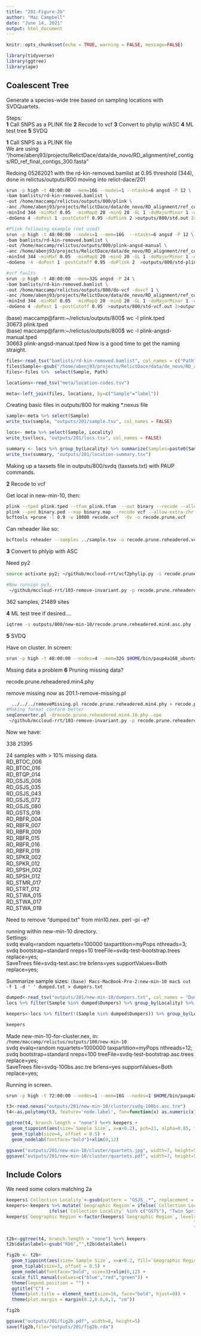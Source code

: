 ```yaml
---
title: "201-Figure-2b"
author: "Mac Campbell"
date: "June 14, 2021"
output: html_document
---
```


```r
knitr::opts_chunk$set(echo = TRUE, warning = FALSE, message=FALSE)
```


```r
library(tidyverse)
library(ggtree)
library(ape)
```

## Coalescent Tree
Generate a species-wide tree based on sampling locations with SVDQuartets.

Steps:     
__1__ Call SNPS as a PLINK file
__2__ Recode to vcf
__3__ Convert to phylip w/ASC
__4__ ML test tree
__5__ SVDQ

__1__ Call SNPS as a PLINK file    
We are using "/home/abenj93/projects/RelictDace/data/de_novo/RD_alignment/ref_contigs/RD_ref_final_contigs_300.fasta"    

Redoing 05262021 with the rd-kin-removed.bamlist at 0.95 threshold (344), done in relictus/outputs/800 moving into relict-dace/201
```sh
srun -p high -t 48:00:00 --mem=16G --nodes=1 --ntasks=6 angsd -P 12 \
-bam bamlists/rd-kin-removed.bamlist \
-out /home/maccamp/relictus/outputs/800/plink \
-anc /home/abenj93/projects/RelictDace/data/de_novo/RD_alignment/ref_contigs/RD_ref_final_contigs_300.fasta \
-minInd 344 -minMaf 0.05  -minMapQ 20 -minQ 20 -GL 1 -doMajorMinor 1 -doMaf 1 -SNP_pval 1e-6 \
-doGeno 4 -doPost 1 -postCutoff 0.95 -doPlink 2 >outputs/800/std.out 2>outputs/800/std.err &

#Plink following example (not used)
srun -p high -t 48:00:00 --nodes=1 --mem=16G  --ntasks=6 angsd -P 12 \
-bam bamlists/rd-kin-removed.bamlist \
-out /home/maccamp/relictus/outputs/800/plink-angsd-manual \
-anc /home/abenj93/projects/RelictDace/data/de_novo/RD_alignment/ref_contigs/RD_ref_final_contigs_300.fasta \
-minInd 344 -minMaf 0.05  -minMapQ 20 -minQ 20 -GL 1 -doMajorMinor 1 -doMaf 2 -doCounts 1 -SNP_pval 1e-6 \
-doGeno -4 -doPost 1 -postCutoff 0.95 -doPlink 2  >outputs/800/std-plink.out 2>outputs/800/std-plink.err &

#vcf faults
srun -p high -t 48:00:00 --mem=32G angsd -P 24 \
-bam bamlists/rd-kin-removed.bamlist \
-out /home/maccamp/relictus/outputs/800/do-vcf -dovcf 1 \
-anc /home/abenj93/projects/RelictDace/data/de_novo/RD_alignment/ref_contigs/RD_ref_final_contigs_300.fasta \
-minInd 344 -minMaf 0.05  -minMapQ 20 -minQ 20 -GL 1 -doMajorMinor 1 -doMaf 1 -SNP_pval 1e-6 \
-doGeno 4 -doPost 1 -postCutoff 0.95  >outputs/800/std-vcf.out 2>outputs/800/std-vcf.err &
```

(base) maccamp@farm:~/relictus/outputs/800$ wc -l plink.tped      
30673 plink.tped      
(base) maccamp@farm:~/relictus/outputs/800$ wc -l plink-angsd-manual.tped      
30663 plink-angsd-manual.tped
Now is a good time to get the naming straight.       

```r
files<-read_tsv("bamlists/rd-kin-removed.bamlist", col_names = c("Path"))
files$Sample<-gsub("/home/abenj93/projects/RelictDace/data/de_novo/RD_alignment/RAD_align/|_R1.sort.proper.rmdup.bam","",files$Path) 
files<-files %>%  select(Sample, Path)

locations<-read_tsv("meta/location-codes.tsv")

meta<-left_join(files, locations, by=c("Sample"="label"))
```


Creating basic files in outputs/800 for making *.nexus file

```r
sample<-meta %>% select(Sample)
write_tsv(sample, "outputs/201/sample.tsv", col_names = FALSE)

locs<- meta %>% select(Sample, Locality)
write_tsv(locs, "outputs/201/locs.tsv", col_names = FALSE)

summary <- locs %>% group_by(Locality) %>% summarize(Samples=paste0(Sample, collapse="\t"))
write_tsv(summary, "outputs/201/location-summary.tsv")
```

Making up a taxsets file in outputs/800/svdq (taxsets.txt) with PAUP commands.     

__2__ Recode to vcf

Get local in new-min-10, then:
```sh
plink --tped plink.tped --tfam plink.tfam  --out binary --recode --allow-extra-chr --noweb
plink --ped binary.ped --map binary.map --recode vcf --allow-extra-chr -out recode
bcftools +prune -l 0.9 -w 10000 recode.vcf  -Ov -o recode.prune.vcf
```


Can reheader like so:
```sh
bcftools reheader --samples ../sample.tsv -o recode.prune.reheadered.vcf recode.prune.vcf
```

__3__ Convert to phlyip with ASC

Need py2
```sh
source activate py2; ~/github/mccloud-rrt/vcf2phylip.py -i recode.prune.reheadered.vcf; conda deactivate;

#Now runnign py3, 
 ~/github/mccloud-rrt/103-remove-invariant.py -p recode.prune.reheadered.min4.phy -o recode.prune.reheadered.min4.asc.phy
```

362 samples, 21489 sites

__4__ ML test tree if desired....

```sh
iqtree -s outputs/800/new-min-10/recode.prune.reheadered.min4.asc.phy -st DNA -m MFP+ASC -bb 1000 -alrt 1000 -redo
```


__5__ SVDQ

Have on cluster. In screen:

```sh
srun -p high -t 48:00:00 --nodes=4 --mem=32G $HOME/bin/paup4a168_ubuntu64 800.nex
```

Mssing data a problem
__6__ Pruning missing data?

recode.prune.reheadered.min4.phy

remove missing now as 201.1-remove-missing.pl
```sh
  ../../../removeMissing.pl recode.prune.reheadered.min4.phy > recode.prune.reheadered.min4.10.phy
#Making format conform better
seqConverter.pl -drecode.prune.reheadered.min4.10.phy -ope
 ~/github/mccloud-rrt/103-remove-invariant.py -p recode.prune.reheadered.min4.10.phylip -o recode.prune.reheadered.min4.10.asc.phy
```

Now we have:         

338 21395         

24 samples with > 10% missing data.         
RD_BTOC_006         
RD_BTOC_016         
RD_BTQP_014         
RD_GSJS_006         
RD_GSJS_035         
RD_GSJS_043         
RD_GSJS_072         
RD_GSJS_080         
RD_GSTS_018         
RD_RBFR_004         
RD_RBFR_007         
RD_RBFR_009         
RD_RBFR_015         
RD_RBFR_016         
RD_RBFR_019         
RD_SPKR_002         
RD_SPKR_012         
RD_SPSH_002         
RD_SPSH_012         
RD_STMR_017         
RD_STRT_012         
RD_STWA_015         
RD_STWA_017         
RD_STWA_019         
         
Need to remove "dumped.txt" from min10.nex. perl -pi -e?    

 
running within new-min-10 directory.         
Settings:    
svdq evalq=random nquartets=100000 taxpartition=myPops nthreads=3;       
svdq bootstrap=standard nreps=10 treeFile=svdq-test-bootstrap.trees replace=yes;        
SaveTrees file=svdq-test.asc.tre brlens=yes supportValues=Both replace=yes;        

Summarize sample sizes:
`(base) Macs-MacBook-Pro-2:new-min-10 mac$ cut -f 1 -d ' ' dumped.txt > dumpers.txt`      

```r
dumped<-read_tsv("outputs/201/new-min-10/dumpers.txt", col_names = "Dumpers")
locs %>% filter(Sample %in% dumped$Dumpers) %>% group_by(Locality) %>% summarize(Count=n())
```

```r
keepers<-locs %>% filter(!(Sample %in% dumped$Dumpers)) %>% group_by(Locality) %>% summarize(`Sample Size`=n())

keepers
```

Made new-min-10-for-cluster.nex, in:     
`/home/maccamp/relictus/outputs/100/new-min-10`     
svdq evalq=random nquartets=1000000 taxpartition=myPops nthreads=12;     
svdq bootstrap=standard nreps=100 treeFile=svdq-test-bootstrap.asc.trees replace=yes;       
SaveTrees file=svdq-100bs.asc.tre brlens=yes supportValues=Both replace=yes;         
     
Running in screen.      
```sh
srun -p high -t 72:00:00 --nodes=1 --mem=16G --nodes=1 $HOME/bin/paup4a168_ubuntu64 new-min-10-for-cluster.nex
```

```r
t3<-read.nexus("outputs/201/new-min-10/cluster/svdq-100bs.asc.tre")
t4<-as.polytomy(t3, feature='node.label', fun=function(x) as.numeric(x) < 70)

ggtree(t4, branch.length = "none") %<+% keepers +
  geom_tippoint(aes(size=`Sample Size`, x=x+0.2), pch=21, alpha=0.85, fill="grey50") +
  geom_tiplab(size=4, offset = 0.5) + 
  geom_nodelab(fontface="bold")+xlim(0,12)

ggsave("outputs/201/new-min-10/cluster/quartets.jpg", width=7, height=5)
ggsave("outputs/201/new-min-10/cluster/quartets.pdf", width=7, height=5)

```


## Include Colors
We need some colors matching 2a

```r

keepers$`Collection Locality`<-gsub(pattern = "GSJS_.*", replacement = "GSJS", keepers$Locality)
keepers<-keepers %>% mutate(`Geographic Region`= ifelse(`Collection Locality` %in% c("BTOC","BTQP","RBFL","RBFR","RBRL","P226","P246"), "Western Valleys", 
                ifelse(`Collection Locality` %in% c("GSTS"), "Twin Springs", "Eastern Valleys")))
keepers$`Geographic Region`<-factor(keepers$`Geographic Region`, levels=c("Eastern Valleys", 
                                                                      "Western Valleys",
                                                                      "Twin Springs"))
```


```r
t2b<-ggtree(t4, branch.length = "none") %<+% keepers
t2b$data$label<-gsub("RD6","",t2b$data$label)

fig2b <- t2b+
  geom_tippoint(aes(size=`Sample Size`, x=x+0.2, fill=`Geographic Region`), pch=21, alpha=0.85) +
  geom_tiplab(size=3, offset = 0.5) + 
  geom_nodelab(fontface="bold", size=3)+xlim(0,12) +
  scale_fill_manual(values=c("blue","red","green")) +
  theme(legend.position = "") +
  ggtitle("C") +
  theme(plot.title = element_text(size=16, face="bold", hjust=0)) +
  theme(plot.margin = margin(0.2,0.0,0,1, "cm"))

fig2b

ggsave("outputs/201/fig2b.pdf", width=8, height=5)
save(fig2b,file="outputs/201/fig2b.rda")

```



